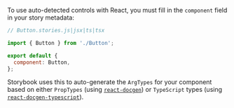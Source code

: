 To use auto-detected controls with React, you must fill in the `component` field in your story metadata:

```js
// Button.stories.js|jsx|ts|tsx

import { Button } from './Button';

export default {
  component: Button,
};
```


Storybook uses this to auto-generate the `ArgTypes` for your component based on either `PropTypes` (using [`react-docgen`](https://github.com/reactjs/react-docgen)) or `TypeScript` types (using [`react-docgen-typescript`](https://github.com/styleguidist/react-docgen-typescript)).
